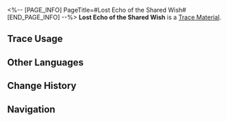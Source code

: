 <%-- [PAGE_INFO]
PageTitle=#Lost Echo of the Shared Wish#
[END_PAGE_INFO] --%>
{{Item Infobox
|id          = 110505
|image       = Item Lost Echo of the Shared Wish.png
|type        = Trace Material
|invCategory = Upgrade Materials
|rarity      = 4
|effect      = 
|description = Advanced level-up material for Traces.
|source1     = [[Echo of War: Penacony Grand Theater]]
}}
{{Description|THEY alone played the supreme rhythm until it was downed in THEIR multiple choruses.<br />Yet, THEIR listeners refused to fall silent. As the foolish dreamer seized the string of the shared wish, the false player repeated the music forgotten by the world.<br /><br />''"Stars trace your fingers and command all living's law and authority... Sweet dreams nowadays have manifested, and the gazillions of old laws have all faded away."''}}
'''Lost Echo of the Shared Wish''' is a [[Trace Material]].

==Trace Usage==
{{Trace Usage}}

==Other Languages==
{{Other Languages
|en   = Lost Echo of the Shared Wish
|zhs  = 同愿的遗音
|zht  = 同願的遺音
|ja   = 同願の遺音
|ko   = 공동의 염원의 유음
|es   = Eco perdido del deseo compartido
|fr   = Écho perdu du vœu partagé
|ru   = Потерянный отголосок единства желаний
|th   = Lost Echo of the Shared Wish
|vi   = Dư Âm Đồng Nguyện
|de   = Verlorenes Echo des gemeinsamen Wunsches
|id   = Lost Echo of the Shared Wish
|pt   = Eco Perdido do Desejo Partilhado
}}

==Change History==
{{Change History|2.2}}

==Navigation==
{{Upgrade Material Navbox}}